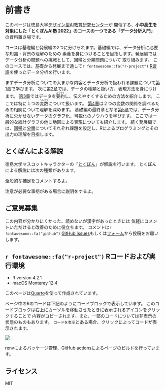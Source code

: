 # 前書き {.unnumbered}

このページは徳島大学[デザイン型AI教育研究センター](http://tokushima-u.ac.jp/ai/)が
開催する、**小中高生を対象にした「とくぽんAI塾 2022」のコースの一つである「データ分析入門」**
の資料置き場です。

コースは基礎編と発展編の2つに分けられます。基礎編では、データ分析に必要な知識・背景の理解のための
素養を身につけることを目指します。発展編ではデータ分析の問題への挑戦として、回帰と分類問題について
取り組みます。
このコースでは、基礎から発展まで通して`r fontawesome::fa("r-project")` [R言語](http://cran.r-project.org)を使ったデータ分析を行います。

まずデータ分析についての大まかな内容とデータ分析で扱われる課題について[第1章](intro.qmd)で学びます。
次に[第2章](data.qmd)では、データの種類と扱い方、表現方法を身につけます。
[第3章](summary_statistics.qmd)ではデータを<ruby>要約<rt>ようやく</rt></ruby>し、伝えやすくするための方法を紹介します。
ここでは特に１つの<ruby>変数<rt>へんすう</rt></ruby>について扱います。
[第4章](correlation.qmd)は２つの変数の関係を調べるための相関について理解を深めます。
基礎編の最終章となる[第5章](visualization.qmd)では、データ分析に欠かせないデータのグラフ化、可視化のノウハウを学びます。
ここでは一般的な統計グラフの他に地図による表現についても紹介します。
続く発展編では、[回帰](regression.qmd)と[分類](classification.qmd)についてそれぞれ課題を設定し、Rによるプログラミングとその出力の理解を目指します。

## とくぽんによる解説

徳島大学マスコットキャラクターの「[とくぽん](https://www.tokushima-u.ac.jp/about/profile/univ_mascot/index.html)」が解説を行います。
とくぽんによる解説には次の種類があります。

::: {.callout-note}

全般的な補足をコメントするよ。

:::

::: {.callout-warning .tokupon_none}

注意が必要な事柄がある場合に説明をするよ。

:::

## ご意見募集

この内容が分かりにくかった、読めないが漢字があったときには
気軽にコメントいただけると改善のために役立ちます。
コメントは`r fontawesome::fa("github")` [GitHub issues](https://github.com/uribo/tokupon_ds/issues/new)もしくは[フォーム](https://docs.google.com/forms/d/e/1FAIpQLScsdOwAHDCj2eFg-PCLayWSQKViWO-BnzRWHCxsZPn_lVf6_A/viewform?usp=sf_link)から投稿をお願いします。

## `r fontawesome::fa("r-project")` Rコードおよび実行環境

- R version 4.2.1
- macOS Monterey 12.4

このページは[Quarto](http://quarto.org)を使って作成されています。

ページ中のRのコードは下記のようにコードブロックで表示しています。
このコードブロックは右上にカーソルを移動させたときに表示されるアイコンをクリックすることで
内容がコピーされます。また、一部のコードについては非表示の状態のものもあります。
`コードを表示`とある場合、クリックによってコードが表示されます。

![](images/code_block.gif)

renvによるパッケージ管理、GitHub actionsによるページのビルドを行っています。

## ライセンス

MIT
